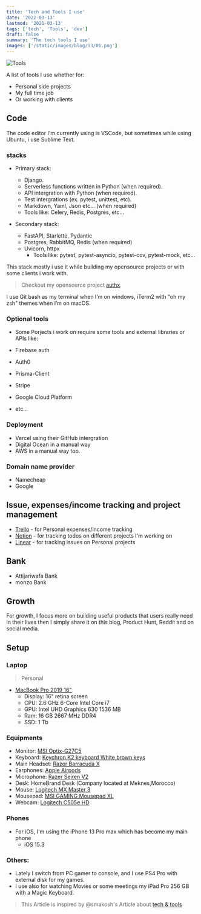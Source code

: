 ```yaml
---
title: 'Tech and Tools I use'
date: '2022-03-13'
lastmod: '2021-03-13'
tags: ['tech', 'Tools', 'dev']
draft: false
summary: 'The tech tools I use'
images: ['/static/images/blog/13/01.png']
---
```


![Tools](/static/images/blog/13/01.png)

A list of tools I use whether for:

- Personal side projects
- My full time job
- Or working with clients

## Code

The code editor I'm currently using is VSCode, but sometimes while using Ubuntu, i use Sublime Text.

### stacks

- Primary stack:

  - Django.
  - Serverless functions written in Python (when required).
  - API intergration with Python (when required).
  - Test intergrations (ex. pytest, unittest, etc).
  - Markdown, Yaml, Json etc... (when required)
  - Tools like: Celery, Redis, Postgres, etc...

- Secondary stack:

  - FastAPI, Starlette, Pydantic
  - Postgres, RabbitMQ, Redis (when required)
  - Uvicorn, httpx
    - Tools like: pytest, pytest-asyncio, pytest-cov, pytest-mock, etc...

This stack mostly i use it while building my opensource projects or with some clients i work with.

> Checkout my opensource project [authx](https://github.com/yezz123/authx).

I use Git bash as my terminal when I’m on windows, iTerm2 with "oh my zsh" themes when I’m on macOS.

### Optional tools

- Some Porjects i work on require some tools and external libraries or APIs like:

- Firebase auth
- Auth0
- Prisma-Client
- Stripe
- Google Cloud Platform
- etc...

### Deployment

- Vercel using their GitHub intergration
- Digital Ocean in a manual way
- AWS in a manual way too.

### Domain name provider

- Namecheap
- Google

## Issue, expenses/income tracking and project management

- [Trello](https://trello.com/) - for Personal expenses/income tracking
- [Notion](https://notion.so/) - for tracking todos on different projects I'm working on
- [Linear](https://linear.app/) - for tracking issues on Personal projects

## Bank

- Attijariwafa Bank
- monzo Bank

## Growth

For growth, I focus more on building useful products that users really need in their lives then I simply share it on this blog, Product Hunt, Reddit and on social media.

## Setup

### Laptop

> Personal

- [MacBook Pro 2019 16"](https://amzn.to/3gMSwxw)
  - Display: 16" retina screen
  - CPU: 2.6 GHz 6-Core Intel Core i7
  - GPU: Intel UHD Graphics 630 1536 MB
  - Ram: 16 GB 2667 MHz DDR4
  - SSD: 1 Tb

### Equipments

- Monitor: [MSI Optix-G27C5](https://www.msi.com/Monitor/Optix-G27C5)
- Keyboard: [Keychron K2 keyboard White brown keys](https://www.amazon.com/Keychron-Wireless-Bluetooth-Mechanical-Keyboard/dp/B07YB32H52)
- Main Headset: [Razer Barracuda X](https://www.razer.com/gaming/headsets/razer-barracuda-x)
- Earphones: [Apple Airpods](https://amzn.to/2WbyNxV)
- Microphone: [Razer Seiren V2](https://www.razer.com/streaming-microphones/razer-seiren-v2-pro)
- Desk: HomeBrand Desk (Company located at Meknes,Morocco)
- Mouse: [Logitech MX Master 3](https://www.logitech.com/en-us/products/mice/mx-master-3.html)
- Mousepad: [MSI GAMING Mousepad XL](https://www.msi.com/Gaming-Gear/GAMING-Mousepad-XL/Overview)
- Webcam: [Logitech C505e HD](https://www.logitech.com/en-us/products/webcams/c505e-business-webcam.960-001385.html)

### Phones

- For iOS, I'm using the iPhone 13 Pro max which has become my main phone
  - iOS 15.3

### Others:

- Lately I switch from PC gamer to console, and I use PS4 Pro with external disk for my games.
- I use also for watching Movies or some meetings my iPad Pro 256 GB with a Magic Keyboard.

> This Article is inspired by @smakosh's Article about [tech & tools](https://smakosh.com/the-tech-tools-I-use)
